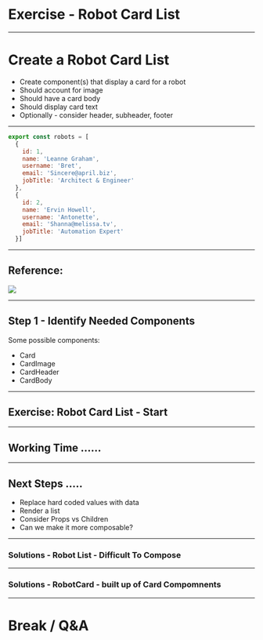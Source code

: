 

# Exercise - Robot Card List

---

# Create a Robot Card List

* Create component(s) that display a card for a robot
* Should account for image
* Should have a card body
* Should display card text
* Optionally - consider header, subheader, footer

---


```js
export const robots = [
  {
    id: 1,
    name: 'Leanne Graham',
    username: 'Bret',
    email: 'Sincere@april.biz',
    jobTitle: 'Architect & Engineer'
  },
  {
    id: 2,
    name: 'Ervin Howell',
    username: 'Antonette',
    email: 'Shanna@melissa.tv',
    jobTitle: 'Automation Expert'
  }]
```

---

##  Reference:

<Image src="./images/robot-card.png" size="contain"/>

---

## Step 1 - Identify Needed Components

Some possible components:

- Card
- CardImage
- CardHeader
- CardBody

---

## Exercise: Robot Card List - Start

<CodeSandbox src="https://codesandbox.io/embed/nnmop75qo4?fontsize=14"/>

---

## Working Time ......

---

## Next Steps .....

* Replace hard coded values with data
* Render a list
* Consider Props vs Children
* Can we make it more composable?

---

### Solutions - Robot List - Difficult To Compose

<CodeSandbox src="https://codesandbox.io/embed/8k4nrn3z3l?codemirror=1&fontsize=14"/>

---

### Solutions - RobotCard - built up of Card Compomnents

<CodeSandbox src="https://codesandbox.io/embed/88p9z8xjql?codemirror=1&fontsize=14&hidenavigation=1"/>

---

# Break / Q&A

